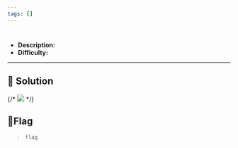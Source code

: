 ---
tags: []
---
# 

- **Description:** 
- **Difficulty:** 

---

## 🔎 Solution

<div style={{ width: '50%', margin: '0 auto' }}>
  {/* <img src={require("./image.png").default} style={{ width: '100%', height: 'auto' }} /> */}
</div>

## 🚩Flag
> `flag`
